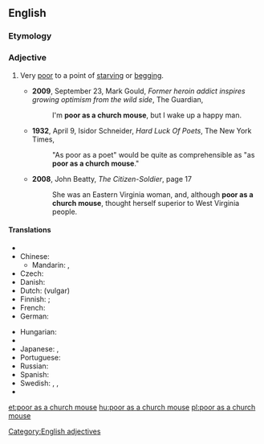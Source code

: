 ==English==

===Etymology===
{{rfe}}

===Adjective===
{{head|en|adjective|head=(as) [[poor]] as a [[church]] [[mouse]]}}

# {{simile}} Very [[poor]] to a point of [[starving]] or [[begging]].
#* '''2009''', September 23, Mark Gould, ''Former heroin addict inspires growing optimism from the wild side'', The Guardian,
#*: I'm '''poor as a church mouse''', but I wake up a happy man.
#* '''1932''', April 9,  Isidor Schneider, ''Hard Luck Of Poets'', The New York Times,
#*: "As poor as a poet" would be quite as comprehensible as "as '''poor as a church mouse'''."
#* '''2008''', John Beatty, ''The Citizen-Soldier'', page 17
#*: She was an Eastern Virginia woman, and, although '''poor as a church mouse''', thought herself superior to West Virginia people.

====Translations====
{{trans-top|very poor}}
* {{trreq|ar}}
* Chinese:
** Mandarin: {{t|cmn|一貧如洗|sc=Hani}}, {{t|cmn|一贫如洗|tr=yīpínrúxǐ|sc=Hani}}
* Czech: {{t-|cs|chudý jako kostelní myš}}
* Danish: {{t-|da|fattig som en kirkerotte}}
* Dutch: {{t-|nl|geen nagel hebben om zijn gat mee af te krabben}} (vulgar)
* Finnish: {{t+|fi|köyhä}} {{t+|fi|kuin}} {{t+|fi|kirkko|alt=kirkon}} {{t+|fi|rotta}}; {{t-|fi|rutiköyhä}}
* French: {{t+|fr|pauvre comme Job|m|f}}
* German: {{t-|de|arm wie eine Kirchenmaus}}
{{trans-mid}}
* Hungarian: {{t+|hu|szegény, mint a templom egere}}
* {{trreq|it}}
* Japanese: {{t-|ja|教会のネズミのように貧しい|tr=kyōkai-no nezumi-no yōni mazushii}} {{qualifier|literal translation}},  {{t-|ja|非常に貧しい|tr=hijō-ni mazushii}}
* Portuguese: {{t|pt|paupérrimo}}
* Russian: {{t-|ru|бедный как церковная мышь|tr=bédnyj kak cerkóvnaja myš’}}
* Spanish: {{t-|es|más pobre que una rata}}
* Swedish: {{t-|sv|fattig som en kyrkråtta}}, {{t-|sv|fattig som en råtta}}, {{t-|sv|fattig som en lus}}
* {{trreq|vi}}
{{trans-bottom}}

[[Category:English adjectives]]

[[et:poor as a church mouse]]
[[hu:poor as a church mouse]]
[[pl:poor as a church mouse]]